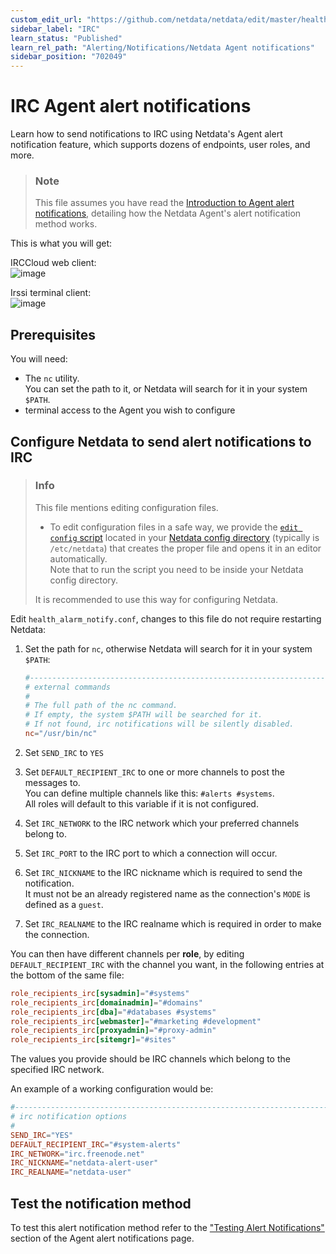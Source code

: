 ```yaml
---
custom_edit_url: "https://github.com/netdata/netdata/edit/master/health/notifications/irc/README.md"
sidebar_label: "IRC"
learn_status: "Published"
learn_rel_path: "Alerting/Notifications/Netdata Agent notifications"
sidebar_position: "702049"
---
```

# IRC Agent alert notifications

Learn how to send notifications to IRC using Netdata's Agent alert notification feature, which supports dozens of endpoints, user roles, and more.

> ### Note
>
> This file assumes you have read the [Introduction to Agent alert notifications](/docs/alerting/notifications/netdata-agent-notifications), detailing how the Netdata Agent's alert notification method works.

This is what you will get:

IRCCloud web client:  
![image](https://user-images.githubusercontent.com/31221999/36793487-3735673e-1ca6-11e8-8880-d1d8b6cd3bc0.png)

Irssi terminal client:  
![image](https://user-images.githubusercontent.com/31221999/36793486-3713ada6-1ca6-11e8-8c12-70d956ad801e.png)

## Prerequisites

You will need:

- The `nc` utility.  
   You can set the path to it, or Netdata will search for it in your system `$PATH`.
- terminal access to the Agent you wish to configure

## Configure Netdata to send alert notifications to IRC

> ### Info
>
> This file mentions editing configuration files.  
>
> - To edit configuration files in a safe way, we provide the [`edit config` script](/docs/configuring/configuration#use-edit-config-to-edit-configuration-files) located in your [Netdata config directory](/docs/configuring/configuration#the-netdata-config-directory) (typically is `/etc/netdata`) that creates the proper file and opens it in an editor automatically.  
> Note that to run the script you need to be inside your Netdata config directory.
>
> It is recommended to use this way for configuring Netdata.

Edit `health_alarm_notify.conf`, changes to this file do not require restarting Netdata:

1. Set the path for `nc`, otherwise Netdata will search for it in your system `$PATH`:

    ```conf
    #------------------------------------------------------------------------------
    # external commands
    #
    # The full path of the nc command.
    # If empty, the system $PATH will be searched for it.
    # If not found, irc notifications will be silently disabled.
    nc="/usr/bin/nc"
    ```

2. Set `SEND_IRC` to `YES`
3. Set `DEFAULT_RECIPIENT_IRC` to one or more channels to post the messages to.  
   You can define multiple channels like this: `#alerts #systems`.  
   All roles will default to this variable if it is not configured.
4. Set `IRC_NETWORK` to the IRC network which your preferred channels belong to.
5. Set `IRC_PORT` to the IRC port to which a connection will occur.
6. Set `IRC_NICKNAME` to the IRC nickname which is required to send the notification.  
   It must not be an already registered name as the connection's `MODE` is defined as a `guest`.
7. Set `IRC_REALNAME` to the IRC realname which is required in order to make the connection.

You can then have different channels per **role**, by editing `DEFAULT_RECIPIENT_IRC` with the channel you want, in the following entries at the bottom of the same file:

```conf
role_recipients_irc[sysadmin]="#systems"
role_recipients_irc[domainadmin]="#domains"
role_recipients_irc[dba]="#databases #systems"
role_recipients_irc[webmaster]="#marketing #development"
role_recipients_irc[proxyadmin]="#proxy-admin"
role_recipients_irc[sitemgr]="#sites"
```

The values you provide should be IRC channels which belong to the specified IRC network.

An example of a working configuration would be:

```conf
#------------------------------------------------------------------------------
# irc notification options
#
SEND_IRC="YES"
DEFAULT_RECIPIENT_IRC="#system-alerts"
IRC_NETWORK="irc.freenode.net"
IRC_NICKNAME="netdata-alert-user"
IRC_REALNAME="netdata-user"
```

## Test the notification method

To test this alert notification method refer to the ["Testing Alert Notifications"](/docs/alerting/notifications/netdata-agent-notifications#testing-alert-notifications) section of the Agent alert notifications page.
